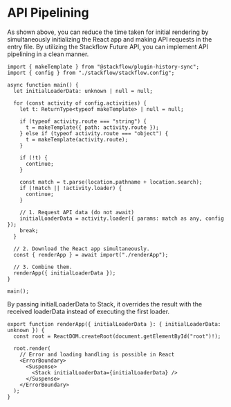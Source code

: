 
# API Pipelining

<APIPipeLiningDiagram locale="en" />

As shown above, you can reduce the time taken for initial rendering by simultaneously initializing the React app and making API requests in the entry file. By utilizing the Stackflow Future API, you can implement API pipelining in a clean manner.

```tsx showLineNumbers filename="entry.ts" copy
import { makeTemplate } from "@stackflow/plugin-history-sync";
import { config } from "./stackflow/stackflow.config";

async function main() {
  let initialLoaderData: unknown | null = null;

  for (const activity of config.activities) {
    let t: ReturnType<typeof makeTemplate> | null = null;

    if (typeof activity.route === "string") {
      t = makeTemplate({ path: activity.route });
    } else if (typeof activity.route === "object") {
      t = makeTemplate(activity.route);
    }

    if (!t) {
      continue;
    }

    const match = t.parse(location.pathname + location.search);
    if (!match || !activity.loader) {
      continue;
    }

    // 1. Request API data (do not await)
    initialLoaderData = activity.loader({ params: match as any, config });
    break;
  }

  // 2. Download the React app simultaneously.
  const { renderApp } = await import("./renderApp");

  // 3. Combine them.
  renderApp({ initialLoaderData });
}

main();
```

By passing initialLoaderData to Stack, it overrides the result with the received loaderData instead of executing the first loader.
```tsx showLineNumbers filename="renderApp.ts" copy
export function renderApp({ initialLoaderData }: { initialLoaderData: unknown }) {
  const root = ReactDOM.createRoot(document.getElementById("root")!);

  root.render(
    // Error and loading handling is possible in React
    <ErrorBoundary>
      <Suspense>
        <Stack initialLoaderData={initialLoaderData} />
      </Suspense>
    </ErrorBoundary>
  );
}
```
